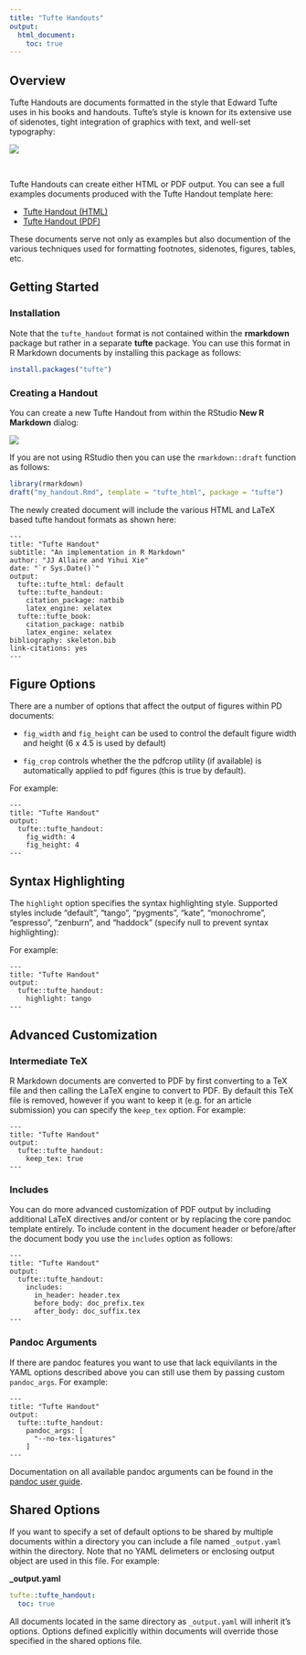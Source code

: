```yaml
---
title: "Tufte Handouts"
output:
  html_document:
    toc: true
---
```


## Overview

Tufte Handouts are documents formatted in the style that Edward Tufte uses in his books and handouts. Tufte’s style is known for its extensive use of sidenotes, tight integration of graphics with text, and well-set typography:

<div class="row">
<div class="thumbnail span9 offset1">
<img src="images/tufte-handout.png" class="img-thumbnail"/>
</div>
</div>

<br/>

Tufte Handouts can create either HTML or PDF output. You can see a full examples documents produced with the Tufte Handout template here:

* [Tufte Handout (HTML)](http://rstudio.github.io/tufte/)
* [Tufte Handout (PDF)](examples/tufte-handout.pdf)

These documents serve not only as examples but also documention of the various techniques used for formatting footnotes, sidenotes, figures, tables, etc.

## Getting Started

### Installation

Note that the `tufte_handout` format is not contained within the **rmarkdown** package but rather in a separate **tufte** package. You can use this format in R Markdown documents by installing this package as follows:

```r
install.packages("tufte")
```

### Creating a Handout

You can create a new Tufte Handout from within the RStudio **New R Markdown** dialog:

![](images/new-tufte-handout.png)

If you are not using RStudio then you can use the `rmarkdown::draft` function as follows:

```r
library(rmarkdown)
draft("my_handout.Rmd", template = "tufte_html", package = "tufte")
```

The newly created document will include the various HTML and LaTeX based tufte handout formats as shown here:

    ---
    title: "Tufte Handout"
    subtitle: "An implementation in R Markdown"
    author: "JJ Allaire and Yihui Xie"
    date: "`r Sys.Date()`"
    output:
      tufte::tufte_html: default
      tufte::tufte_handout:
        citation_package: natbib
        latex_engine: xelatex
      tufte::tufte_book:
        citation_package: natbib
        latex_engine: xelatex
    bibliography: skeleton.bib
    link-citations: yes
    ---

## Figure Options

There are a number of options that affect the output of figures within PD documents:

* `fig_width` and `fig_height` can be used to control the default figure width and height (6 x 4.5 is used by default)

* `fig_crop` controls whether the the pdfcrop utility (if available) is automatically applied to pdf figures (this is true by default).

For example:

    ---
    title: "Tufte Handout"
    output:
      tufte::tufte_handout:
        fig_width: 4
        fig_height: 4
    ---

## Syntax Highlighting

The `highlight` option specifies the syntax highlighting style. Supported styles include "default", "tango", "pygments", "kate", "monochrome", "espresso", "zenburn", and "haddock" (specify null to prevent syntax highlighting):

For example:

    ---
    title: "Tufte Handout"
    output:
      tufte::tufte_handout:
        highlight: tango
    ---

## Advanced Customization

### Intermediate TeX

R Markdown documents are converted to PDF by first converting to a TeX file and then calling the LaTeX engine to convert to PDF. By default this TeX file is removed, however if you want to keep it (e.g. for an article submission) you can specify the `keep_tex` option. For example:

    ---
    title: "Tufte Handout"
    output:
      tufte::tufte_handout:
        keep_tex: true
    ---

### Includes

You can do more advanced customization of PDF output by including additional LaTeX directives and/or content or by replacing the core pandoc template entirely. To include content in the document header or before/after the document body you use the `includes` option as follows:

    ---
    title: "Tufte Handout"
    output:
      tufte::tufte_handout:
        includes:
          in_header: header.tex
          before_body: doc_prefix.tex
          after_body: doc_suffix.tex
    ---

### Pandoc Arguments

If there are pandoc features you want to use that lack equivilants in the YAML options described above you can still use them by passing custom `pandoc_args`. For example:

    ---
    title: "Tufte Handout"
    output:
      tufte::tufte_handout:
        pandoc_args: [
          "--no-tex-ligatures"
        ]
    ---

Documentation on all available pandoc arguments can be found in the [pandoc user guide](http://johnmacfarlane.net/pandoc/README.html#options).

## Shared Options

If you want to specify a set of default options to be shared by multiple documents within a directory you can include a file named `_output.yaml` within the directory. Note that no YAML delimeters or enclosing output object are used in this file. For example:

**\_output.yaml**

```yaml
tufte::tufte_handout:
  toc: true
```

All documents located in the same directory as `_output.yaml` will inherit it's options. Options defined explicitly within documents will override those specified in the shared options file.










